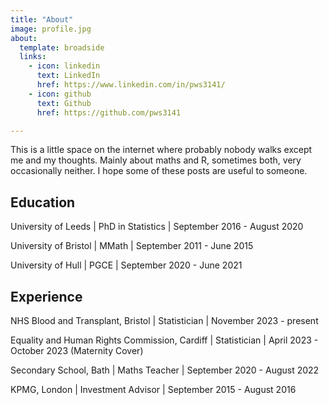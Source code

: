 ```yaml
---
title: "About"
image: profile.jpg
about:
  template: broadside
  links:
    - icon: linkedin
      text: LinkedIn
      href: https://www.linkedin.com/in/pws3141/
    - icon: github
      text: Github
      href: https://github.com/pws3141

---
```


This is a little space on the internet where probably nobody walks except me and my thoughts. Mainly about maths and R, sometimes both, very occasionally neither. I hope some of these posts are useful to someone.

## Education

University of Leeds |
PhD in Statistics | September 2016 - August 2020

University of Bristol |
MMath | September 2011 - June 2015

University of Hull |
PGCE | September 2020 - June 2021

## Experience

NHS Blood and Transplant, Bristol | Statistician | November 2023 - present

Equality and Human Rights Commission, Cardiff | Statistician | April 2023 - October 2023 (Maternity Cover)

Secondary School, Bath | Maths Teacher | September 2020 - August 2022

KPMG, London | Investment Advisor | September 2015 - August 2016